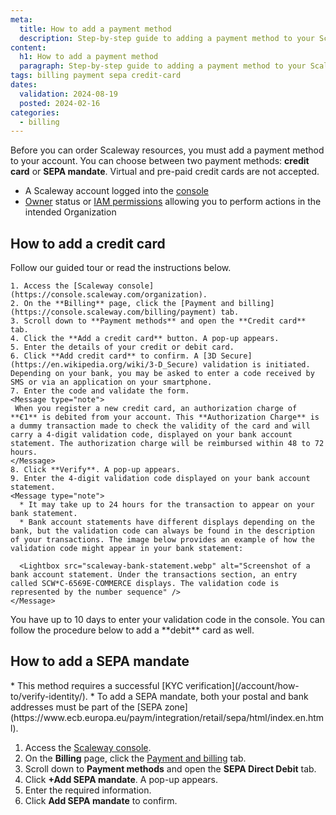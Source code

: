 ```yaml
---
meta:
  title: How to add a payment method
  description: Step-by-step guide to adding a payment method to your Scaleway account.
content:
  h1: How to add a payment method
  paragraph: Step-by-step guide to adding a payment method to your Scaleway account.
tags: billing payment sepa credit-card
dates:
  validation: 2024-08-19
  posted: 2024-02-16
categories:
  - billing
---
```


Before you can order Scaleway resources, you must add a payment method to your account. You can choose between two payment methods: **credit card** or **SEPA mandate**. Virtual and pre-paid credit cards are not accepted.

<Macro id="requirements" />

- A Scaleway account logged into the [console](https://console.scaleway.com)
- [Owner](/iam/concepts/#owner) status or [IAM permissions](/iam/concepts/#permission) allowing you to perform actions in the intended Organization

## How to add a credit card

Follow our guided tour or read the instructions below.
   <GuideFlow src="https://app.guideflow.com/embed/np1n0xoczk"/>

    1. Access the [Scaleway console](https://console.scaleway.com/organization).
    2. On the **Billing** page, click the [Payment and billing](https://console.scaleway.com/billing/payment) tab.
    3. Scroll down to **Payment methods** and open the **Credit card** tab.
    4. Click the **Add a credit card** button. A pop-up appears.
    5. Enter the details of your credit or debit card.
    6. Click **Add credit card** to confirm. A [3D Secure](https://en.wikipedia.org/wiki/3-D_Secure) validation is initiated. Depending on your bank, you may be asked to enter a code received by SMS or via an application on your smartphone.
    7. Enter the code and validate the form.
    <Message type="note">
     When you register a new credit card, an authorization charge of **€1** is debited from your account. This **Authorization Charge** is a dummy transaction made to check the validity of the card and will carry a 4-digit validation code, displayed on your bank account statement. The authorization charge will be reimbursed within 48 to 72 hours.
    </Message>
    8. Click **Verify**. A pop-up appears.
    9. Enter the 4-digit validation code displayed on your bank account statement.
    <Message type="note">
      * It may take up to 24 hours for the transaction to appear on your bank statement.
      * Bank account statements have different displays depending on the bank, but the validation code can always be found in the description of your transactions. The image below provides an example of how the validation code might appear in your bank statement:

      <Lightbox src="scaleway-bank-statement.webp" alt="Screenshot of a bank account statement. Under the transactions section, an entry called SCW*C-6569E-COMMERCE displays. The validation code is represented by the number sequence" />
    </Message>
<Message type="important">
  You have up to 10 days to enter your validation code in the console.
</Message>
  
<Message type="important">
  You can follow the procedure below to add a **debit** card as well.
</Message>


## How to add a SEPA mandate

<Message type="important">
  * This method requires a successful [KYC verification](/account/how-to/verify-identity/).
  * To add a SEPA mandate, both your postal and bank addresses must be part of the [SEPA zone](https://www.ecb.europa.eu/paym/integration/retail/sepa/html/index.en.html).
</Message>

1. Access the [Scaleway console](https://console.scaleway.com/organization).
2. On the **Billing** page, click the [Payment and billing](https://console.scaleway.com/billing/payment) tab.
3. Scroll down to **Payment methods** and open the **SEPA Direct Debit** tab.
4. Click **+Add SEPA mandate**. A pop-up appears.
5. Enter the required information.
6. Click **Add SEPA mandate** to confirm.